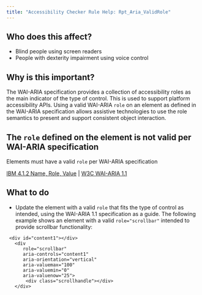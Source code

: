 ```yaml
---
title: "Accessibility Checker Rule Help: Rpt_Aria_ValidRole"
---
```


<div className="toolHelp">
<Row>
<Column colLg={5} colMd={3} colSm={4} className="toolLeft">

## Who does this affect?

* Blind people using screen readers
* People with dexterity impairment using voice control

## Why is this important?

The WAI-ARIA specification provides a collection of accessibility roles as the main indicator of the type of control. This is used to support platform accessibility APIs. Using a valid WAI-ARIA `role` on an element as defined in the WAI-ARIA specification allows assistive technologies to use the role semantics to present and support consistent object interaction.


</Column>
<Column colLg={11} colMd={5} colSm={4} className="toolMain">

<div id="locLevel"></div>

## The `role` defined on the element is not valid per WAI-ARIA specification
Elements must have a valid `role` per WAI-ARIA specification

[IBM 4.1.2 Name, Role, Value](https://www.ibm.com/able/guidelines/ci162/name_role_value.html) | [W3C WAI-ARIA 1.1](https://www.w3.org/TR/wai-aria-1.1/)

<div id="locSnippet"></div>

## What to do

* Update the element with a valid `role` that fits the type of control as intended, using the WAI-ARIA 1.1 specification as a guide.
The following example shows an element with a valid `role="scrollbar"` intended to provide scrollbar functionality:

```
 <div id="content1"></div>
   <div
      role="scrollbar"
      aria-controls="content1"
      aria-orientation="vertical"
      aria-valuemax="100"
      aria-valuemin="0"
      aria-valuenow="25">
       <div class="scrollhandle"></div>
   </div>
```


</Column>
</Row>
</div>

